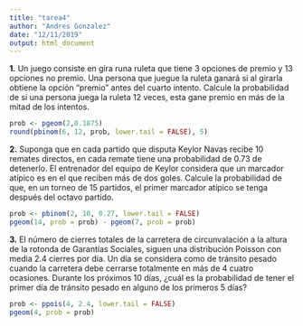 ```yaml
---
title: "tarea4"
author: "Andres Gonzalez"
date: "12/11/2019"
output: html_document
---
```



**1.** Un juego consiste en gira runa ruleta que tiene 3 opciones de premio y 13 opciones no premio. Una persona que juegue la ruleta ganará si al girarla obtiene la opción “premio” antes del cuarto intento. Calcule la probabilidad de si una persona juega la ruleta 12 veces, esta gane premio en más de la mitad de los intentos.


```r
prob <- pgeom(2,0.1875)
round(pbinom(6, 12, prob, lower.tail = FALSE), 5)
```

**2.** Suponga que en cada partido que disputa Keylor Navas recibe 10 remates directos, en cada remate tiene una probabilidad de 0.73 de detenerlo. El entrenador del equipo de Keylor considera que un marcador atípico es en el que reciben más de dos goles. Calcule la probabilidad de que, en un torneo de 15 partidos, el primer marcador atípico se tenga después del octavo partido.


```r
prob <- pbinom(2, 10, 0.27, lower.tail = FALSE)
pgeom(14, prob = prob) - pgeom(7, prob = prob)
```

**3.** El número de cierres totales de la carretera de circunvalación a la altura de la rotonda de Garantías Sociales, siguen una distribución Poisson con media 2.4 cierres por día. Un día se considera como de tránsito pesado cuando la carretera debe cerrarse totalmente en más de 4 cuatro ocasiones. Durante los próximos 10 días, ¿cuál es la probabilidad de tener el primer día de tránsito pesado en alguno de los primeros 5 días?

```r
prob <- ppois(4, 2.4, lower.tail = FALSE)
pgeom(4, prob = prob)
```